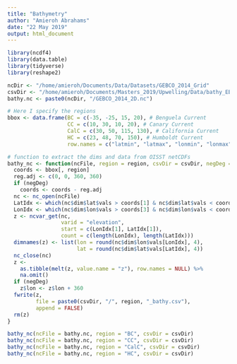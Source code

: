 ```yaml
---
title: "Bathymetry"
author: "Amieroh Abrahams"
date: "22 May 2019"
output: html_document
---
```




```r
library(ncdf4)
library(data.table)
library(tidyverse)
library(reshape2)

ncDir <- "/home/amieroh/Documents/Data/Datasets/GEBCO_2014_Grid"
csvDir <- "/home/amieroh/Documents/Masters_2019/Upwelling/Data/bathy_EBUS/bathy"
bathy.nc <- paste0(ncDir, "/GEBCO_2014_2D.nc")

# Here I specify the regions
bbox <- data.frame(BC = c(-35, -25, 15, 20), # Benguela Current
                   CC = c(10, 30, 10, 20), # Canary Current
                   CalC = c(30, 50, 115, 130), # California Current
                   HC = c(23, 48, 70, 150), # Humboldt Current
                   row.names = c("latmin", "latmax", "lonmin", "lonmax"))

# function to extract the dims and data from OISST netCDFs
bathy_nc <- function(ncFile, region = region, csvDir = csvDir, negDeg = FALSE) {
  coords <- bbox[, region]
  reg.adj <- c(0, 0, 360, 360)
  if (negDeg)
    coords <- coords - reg.adj
  nc <- nc_open(ncFile)
  LatIdx <- which(nc$dim$lat$vals > coords[1] & nc$dim$lat$vals < coords[2])
  LonIdx <- which(nc$dim$lon$vals > coords[3] & nc$dim$lon$vals < coords[4])
  z <- ncvar_get(nc,
                 varid = "elevation",
                 start = c(LonIdx[1], LatIdx[1]),
                 count = c(length(LonIdx), length(LatIdx)))
  dimnames(z) <- list(lon = round(nc$dim$lon$vals[LonIdx], 4),
                      lat = round(nc$dim$lat$vals[LatIdx], 4))
  nc_close(nc)
  z <-
    as.tibble(melt(z, value.name = "z"), row.names = NULL) %>%
    na.omit()
  if (negDeg)
    z$lon <- z$lon + 360
  fwrite(z,
         file = paste0(csvDir, "/", region, "_bathy.csv"),
         append = FALSE)
  rm(z)
}

bathy_nc(ncFile = bathy.nc, region = "BC", csvDir = csvDir)
bathy_nc(ncFile = bathy.nc, region = "CC", csvDir = csvDir)
bathy_nc(ncFile = bathy.nc, region = "CalC", csvDir = csvDir)
bathy_nc(ncFile = bathy.nc, region = "HC", csvDir = csvDir)
```

